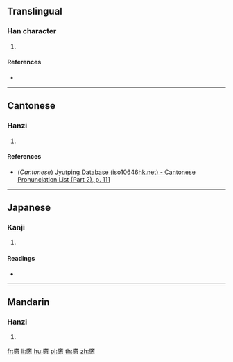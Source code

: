 {{character info/new}}
==Translingual==

===Han character===
{{Han char|rn=61|rad=心|as=15|sn=19|four=|canj=ITLP,ITMP|ids=⿸廣心}}

# {{defn|Han|sort=心15}}

====References====
* {{Han ref|kx=0407.270|dkj=11408|dj=0748.160|hdz=42366.090|uh=61EC|ud=25068}}

----

==Cantonese==

===Hanzi===
{{yue-hanzi|jyut=[[kwong3]], [[kong3]]|y=kwong3, kong3}}

# {{defn|lang=yue|sort=心15}}

====References====
* (''Cantonese'') [http://www.iso10646hk.net/jp/document/download.jsp Jyutping Database (iso10646hk.net) - Cantonese Pronunciation List (Part 2), p. 111]

----

==Japanese==

===Kanji===
{{ja-kanji|grade=|rs=心15}}

# {{defn|lang=ja|sort=心15}}

====Readings====
* {{ja-readings|on=[[こう]] (kō), [[かう]] (kau)|kun=[[ひろい]] (hiroi), [[おおきい]] (ookii), [[むなし]] (munashi), [[つよい]] (tsuyoi)}}

----

==Mandarin==

===Hanzi===
{{cmn-hanzi|pin=[[kuàng]] ([[kuang4]])|wg=k'uang<sup>4</sup>}}

# {{defn|lang=cmn|sort=心15}}

[[fr:懬]]
[[li:懬]]
[[hu:懬]]
[[pl:懬]]
[[th:懬]]
[[zh:懬]]